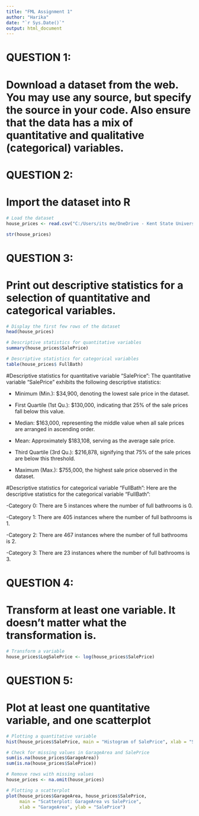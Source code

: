---
title: "FML Assignment 1"
author: "Harika"
date: "`r Sys.Date()`"
output: html_document
---


# QUESTION 1: 
# Download a dataset from the web. You may use any source, but specify the source in your code. Also ensure that the data has a mix of quantitative and qualitative (categorical) variables.

# QUESTION 2:
# Import the dataset into R

```{r}
# Load the dataset
house_prices <- read.csv("C:/Users/its me/OneDrive - Kent State University/Desktop/Rhistory/House_Prices.csv")
```

```{r}
str(house_prices)

```

# QUESTION 3:
# Print out descriptive statistics for a selection of quantitative and categorical variables.
```{r}
# Display the first few rows of the dataset
head(house_prices)

# Descriptive statistics for quantitative variables
summary(house_prices$SalePrice) 

# Descriptive statistics for categorical variables
table(house_prices$ FullBath)
```
#Descriptive statistics for quantitative variable "SalePrice":
The quantitative variable "SalePrice" exhibits the following descriptive statistics:

- Minimum (Min.): $34,900, denoting the lowest sale price in the dataset.

- First Quartile (1st Qu.): $130,000, indicating that 25% of the sale prices fall below this value.

- Median: $163,000, representing the middle value when all sale prices are arranged in ascending order.

- Mean: Approximately $183,108, serving as the average sale price.

- Third Quartile (3rd Qu.): $216,878, signifying that 75% of the sale prices are below this threshold.

- Maximum (Max.): $755,000, the highest sale price observed in the dataset.

#Descriptive statistics for categorical variable "FullBath":
Here are the descriptive statistics for the categorical variable "FullBath":

-Category 0: There are 5 instances where the number of full bathrooms is 0.

-Category 1: There are 405 instances where the number of full bathrooms is 1.

-Category 2: There are 467 instances where the number of full bathrooms is 2.

-Category 3: There are 23 instances where the number of full bathrooms is 3.


# QUESTION 4:
# Transform at least one variable. It doesn't matter what the transformation is.
```{r}
# Transform a variable 
house_prices$LogSalePrice <- log(house_prices$SalePrice)
```

# QUESTION 5:
# Plot at least one quantitative variable, and one scatterplot
```{r}
# Plotting a quantitative variable 
hist(house_prices$SalePrice, main = "Histogram of SalePrice", xlab = "SalePrice")

# Check for missing values in GarageArea and SalePrice
sum(is.na(house_prices$GarageArea))
sum(is.na(house_prices$SalePrice))

# Remove rows with missing values
house_prices <- na.omit(house_prices)

# Plotting a scatterplot 
plot(house_prices$GarageArea, house_prices$SalePrice, 
     main = "Scatterplot: GarageArea vs SalePrice",
     xlab = "GarageArea", ylab = "SalePrice")




```


